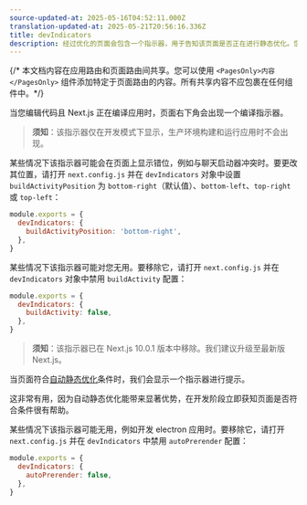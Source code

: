 ```yaml
---
source-updated-at: 2025-05-16T04:52:11.000Z
translation-updated-at: 2025-05-21T20:56:16.336Z
title: devIndicators
description: 经过优化的页面会包含一个指示器，用于告知该页面是否正在进行静态优化。您可以在此选择禁用该功能。
---
```


{/* 本文档内容在应用路由和页面路由间共享。您可以使用 `<PagesOnly>内容</PagesOnly>` 组件添加特定于页面路由的内容。所有共享内容不应包裹在任何组件中。*/}

<AppOnly>

当您编辑代码且 Next.js 正在编译应用时，页面右下角会出现一个编译指示器。

> **须知**：该指示器仅在开发模式下显示，生产环境构建和运行应用时不会出现。

某些情况下该指示器可能会在页面上显示错位，例如与聊天启动器冲突时。要更改其位置，请打开 `next.config.js` 并在 `devIndicators` 对象中设置 `buildActivityPosition` 为 `bottom-right`（默认值）、`bottom-left`、`top-right` 或 `top-left`：

```js filename="next.config.js"
module.exports = {
  devIndicators: {
    buildActivityPosition: 'bottom-right',
  },
}
```

某些情况下该指示器可能对您无用。要移除它，请打开 `next.config.js` 并在 `devIndicators` 对象中禁用 `buildActivity` 配置：

```js filename="next.config.js"
module.exports = {
  devIndicators: {
    buildActivity: false,
  },
}
```

</AppOnly>

<PagesOnly>

> **须知**：该指示器已在 Next.js 10.0.1 版本中移除。我们建议升级至最新版 Next.js。

当页面符合[自动静态优化](/docs/pages/building-your-application/rendering/automatic-static-optimization)条件时，我们会显示一个指示器进行提示。

这非常有用，因为自动静态优化能带来显著优势，在开发阶段立即获知页面是否符合条件很有帮助。

某些情况下该指示器可能无用，例如开发 electron 应用时。要移除它，请打开 `next.config.js` 并在 `devIndicators` 中禁用 `autoPrerender` 配置：

```js filename="next.config.js"
module.exports = {
  devIndicators: {
    autoPrerender: false,
  },
}
```

</PagesOnly>